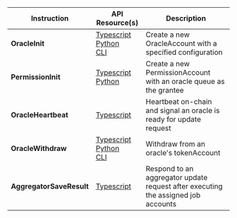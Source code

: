 
<table>
  <thead>
    <tr>
      <th>Instruction</th>
      <th>API Resource(s)</th>
      <th>Description</th>
    </tr>
  </thead>
  <tbody>
    <tr>
      <td>
        <b>OracleInit</b>
      </td>
      <td>
        <a className="nowrap" href="/api/ts/classes/OracleAccount#create">
          <SiTypescript className="devicons__nowrap" /> Typescript
        </a>
        <br />
        <a
          className="nowrap"
          href="/api/py/switchboardpy.html#OracleInitParams"
        >
          <SiPython className="devicons__nowrap" /> Python
        </a>
        <br />
        <a className="nowrap" href="/api/cli/oracle#sbv2-oraclecreate-queuekey">
          <SiPowershell className="devicons__nowrap" /> CLI
        </a>
      </td>
      <td>
        <Typography>
          Create a new OracleAccount with a specified configuration
        </Typography>
      </td>
    </tr>
    <tr>
      <td>
        <b>PermissionInit</b>
      </td>
      <td>
        <a className="nowrap" href="/api/ts/classes/PermissionAccount#create">
          <SiTypescript className="devicons__nowrap" /> Typescript
        </a>
        <br />
        <a
          className="nowrap"
          href="/api/py/switchboardpy.html#PermissionInitParams"
        >
          <SiPython className="devicons__nowrap" /> Python
        </a>
      </td>
      <td>
        <Typography>
          Create a new PermissionAccount with an oracle queue as the grantee
        </Typography>
      </td>
    </tr>
    <tr>
      <td>
        <b>OracleHeartbeat</b>
      </td>
      <td>
        <a className="nowrap" href="/api/ts/classes/OracleAccount#heartbeat">
          <SiTypescript className="devicons__nowrap" /> Typescript
        </a>
      </td>
      <td>
        <Typography>
          Heartbeat on-chain and signal an oracle is ready for update request
        </Typography>
      </td>
    </tr>
    <tr>
      <td>
        <b>OracleWithdraw</b>
      </td>
      <td>
        <a className="nowrap" href="/api/ts/classes/OracleAccount#withdraw">
          <SiTypescript className="devicons__nowrap" /> Typescript
        </a>
        <br />
        <a
          className="nowrap"
          href="/api/py/switchboardpy.html#OracleWithdrawParams"
        >
          <SiPython className="devicons__nowrap" /> Python
        </a>
        <br />
        <a
          className="nowrap"
          href="/api/cli/oracle#sbv2-oraclewithdraw-oraclekey-amount"
        >
          <SiPowershell className="devicons__nowrap" /> CLI
        </a>
      </td>
      <td>
        <Typography>Withdraw from an oracle's tokenAccount</Typography>
      </td>
    </tr>
    <tr>
      <td>
        <b>AggregatorSaveResult</b>
      </td>
      <td>
        <a
          className="nowrap"
          href="/api/ts/classes/AggregatorAccount#saveresult"
        >
          <SiTypescript className="devicons__nowrap" /> Typescript
        </a>
      </td>
      <td>
        <Typography>
          Respond to an aggregator update request after executing the assigned
          job accounts
        </Typography>
      </td>
    </tr>
  </tbody>
</table>
